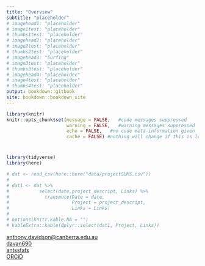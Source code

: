```yaml
---
title: "Overview"
subtitle: "placeholder"
# imagehead1: "placeholder"
# image1test: "placeholder"
# thumbs1test: "placeholder"
# imagehead2: "placeholder"
# image2test: "placeholder"
# thumbs2test: "placeholder"
# imagehead3: "Surfing"
# image3test: "placeholder"
# thumbs3test: "placeholder"
# imagehead4: "placeholder"
# image4test: "placeholder"
# thumbs4test: "placeholder"
output: bookdown::gitbook
site: bookdown::bookdown_site
---
```


```r
library(knitr)
knitr::opts_chunk$set(message = FALSE,   #code messages suppressed
                      warning = FALSE,   #warning messages suppressed
                      echo = FALSE,   #no code meta-information given
                      cache = FALSE) #nothing will change if this is left constant
```

# {#conts}

```r
library(tidyverse)
library(here)

# dat <- read_csv(here::here("data/projectSUMS.csv"))
# 
# dat1 <- dat %>%
#           select(date,project_descript, Links) %>%
#             transmute(Date = date,
#                       Project = project_descript,
#                       Links = Links)
# 
# options(knitr.kable.NA = "")
# kableExtra::kable(dplyr::select(dat1, Project, Links))

```


<!-- fa are fontawesome, ai are academicons -->

<i class="fa fa-envelope"></i> <a href="mailto:anthony.davidson@canberra.edu.au">anthony.davidson@canberra.edu.au<br/>
<i class="fa fa-github"></i> <a href="http://github.com/davan690">davan690</a><br/>
<i class="fa fa-twitter"></i> <a href="http://twitter.com/antsstats">antsstats</a><br/>
<i class="ai ai-orcid"></i> <a href="https://orcid.org/0000-0003-1476-3861">ORCiD</a>

<!--chapter:end:index.Rmd-->


<!--chapter:end:CVoutput2021_index.Rmd-->

